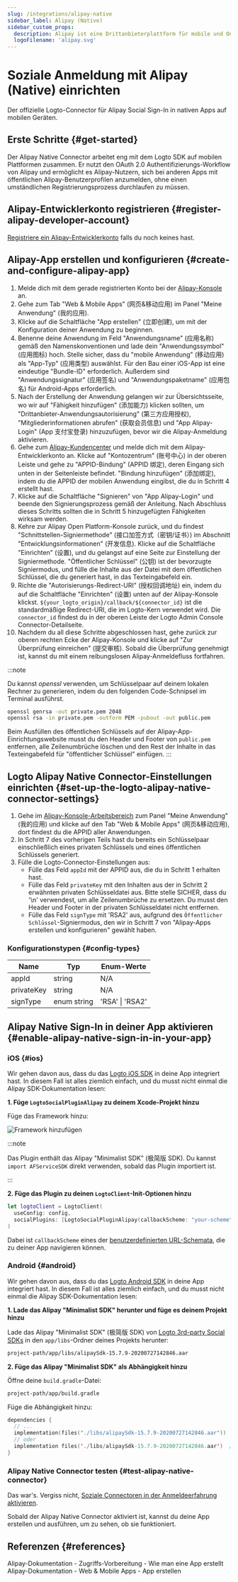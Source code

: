 ```yaml
---
slug: /integrations/alipay-native
sidebar_label: Alipay (Native)
sidebar_custom_props:
  description: Alipay ist eine Drittanbieterplattform für mobile und Online-Zahlungen.
  logoFilename: 'alipay.svg'
---
```



# Soziale Anmeldung mit Alipay (Native) einrichten

Der offizielle Logto-Connector für Alipay Social Sign-In in nativen Apps auf mobilen Geräten.

<GuideTip />

## Erste Schritte \{#get-started}

Der Alipay Native Connector arbeitet eng mit dem Logto SDK auf mobilen Plattformen zusammen. Er nutzt den OAuth 2.0 Authentifizierungs-Workflow von Alipay und ermöglicht es Alipay-Nutzern, sich bei anderen Apps mit öffentlichen Alipay-Benutzerprofilen anzumelden, ohne einen umständlichen Registrierungsprozess durchlaufen zu müssen.

## Alipay-Entwicklerkonto registrieren \{#register-alipay-developer-account}

[Registriere ein Alipay-Entwicklerkonto](https://certifyweb.alipay.com/certify/reg/guide#/) falls du noch keines hast.

## Alipay-App erstellen und konfigurieren \{#create-and-configure-alipay-app}

1. Melde dich mit dem gerade registrierten Konto bei der [Alipay-Konsole](https://open.alipay.com/) an.
2. Gehe zum Tab "Web & Mobile Apps" (网页&移动应用) im Panel "Meine Anwendung" (我的应用).
3. Klicke auf die Schaltfläche "App erstellen" (立即创建), um mit der Konfiguration deiner Anwendung zu beginnen.
4. Benenne deine Anwendung im Feld "Anwendungsname" (应用名称) gemäß den Namenskonventionen und lade dein "Anwendungssymbol" (应用图标) hoch. Stelle sicher, dass du "mobile Anwendung" (移动应用) als "App-Typ" (应用类型) auswählst. Für den Bau einer iOS-App ist eine eindeutige "Bundle-ID" erforderlich. Außerdem sind "Anwendungssignatur" (应用签名) und "Anwendungspaketname" (应用包名) für Android-Apps erforderlich.
5. Nach der Erstellung der Anwendung gelangen wir zur Übersichtsseite, wo wir auf "Fähigkeit hinzufügen" (添加能力) klicken sollten, um "Drittanbieter-Anwendungsautorisierung" (第三方应用授权), "Mitgliederinformationen abrufen" (获取会员信息) und "App Alipay-Login" (App 支付宝登录) hinzuzufügen, bevor wir die Alipay-Anmeldung aktivieren.
6. Gehe zum [Alipay-Kundencenter](https://b.alipay.com/index2.htm) und melde dich mit dem Alipay-Entwicklerkonto an. Klicke auf "Kontozentrum" (账号中心) in der oberen Leiste und gehe zu "APPID-Bindung" (APPID 绑定), deren Eingang sich unten in der Seitenleiste befindet. "Bindung hinzufügen" (添加绑定), indem du die APPID der mobilen Anwendung eingibst, die du in Schritt 4 erstellt hast.
7. Klicke auf die Schaltfläche "Signieren" von "App Alipay-Login" und beende den Signierungsprozess gemäß der Anleitung. Nach Abschluss dieses Schritts sollten die in Schritt 5 hinzugefügten Fähigkeiten wirksam werden.
8. Kehre zur Alipay Open Platform-Konsole zurück, und du findest "Schnittstellen-Signiermethode" (接口加签方式（密钥/证书）) im Abschnitt "Entwicklungsinformationen" (开发信息). Klicke auf die Schaltfläche "Einrichten" (设置), und du gelangst auf eine Seite zur Einstellung der Signiermethode. "Öffentlicher Schlüssel" (公钥) ist der bevorzugte Signiermodus, und fülle die Inhalte aus der Datei mit dem öffentlichen Schlüssel, die du generiert hast, in das Texteingabefeld ein.
9. Richte die "Autorisierungs-Redirect-URI" (授权回调地址) ein, indem du auf die Schaltfläche "Einrichten" (设置) unten auf der Alipay-Konsole klickst. `${your_logto_origin}/callback/${connector_id}` ist die standardmäßige Redirect-URI, die im Logto-Kern verwendet wird. Die `connector_id` findest du in der oberen Leiste der Logto Admin Console Connector-Detailseite.
10. Nachdem du all diese Schritte abgeschlossen hast, gehe zurück zur oberen rechten Ecke der Alipay-Konsole und klicke auf "Zur Überprüfung einreichen" (提交审核). Sobald die Überprüfung genehmigt ist, kannst du mit einem reibungslosen Alipay-Anmeldefluss fortfahren.

:::note

Du kannst _openssl_ verwenden, um Schlüsselpaar auf deinem lokalen Rechner zu generieren, indem du den folgenden Code-Schnipsel im Terminal ausführst.

```bash
openssl genrsa -out private.pem 2048
openssl rsa -in private.pem -outform PEM -pubout -out public.pem
```

Beim Ausfüllen des öffentlichen Schlüssels auf der Alipay-App-Einrichtungswebsite musst du den Header und Footer von `public.pem` entfernen, alle Zeilenumbrüche löschen und den Rest der Inhalte in das Texteingabefeld für "öffentlicher Schlüssel" einfügen.
:::

## Logto Alipay Native Connector-Einstellungen einrichten \{#set-up-the-logto-alipay-native-connector-settings}

1. Gehe im [Alipay-Konsole-Arbeitsbereich](https://open.alipay.com/dev/workspace) zum Panel "Meine Anwendung" (我的应用) und klicke auf den Tab "Web & Mobile Apps" (网页&移动应用), dort findest du die APPID aller Anwendungen.
2. In Schritt 7 des vorherigen Teils hast du bereits ein Schlüsselpaar einschließlich eines privaten Schlüssels und eines öffentlichen Schlüssels generiert.
3. Fülle die Logto-Connector-Einstellungen aus:
   - Fülle das Feld `appId` mit der APPID aus, die du in Schritt 1 erhalten hast.
   - Fülle das Feld `privateKey` mit den Inhalten aus der in Schritt 2 erwähnten privaten Schlüsseldatei aus. Bitte stelle SICHER, dass du '\n' verwendest, um alle Zeilenumbrüche zu ersetzen. Du musst den Header und Footer in der privaten Schlüsseldatei nicht entfernen.
   - Fülle das Feld `signType` mit 'RSA2' aus, aufgrund des `Öffentlicher Schlüssel`-Signiermodus, den wir in Schritt 7 von "Alipay-Apps erstellen und konfigurieren" gewählt haben.

### Konfigurationstypen \{#config-types}

| Name       | Typ         | Enum-Werte      |
| ---------- | ----------- | --------------- |
| appId      | string      | N/A             |
| privateKey | string      | N/A             |
| signType   | enum string | 'RSA' \| 'RSA2' |

## Alipay Native Sign-In in deiner App aktivieren \{#enable-alipay-native-sign-in-in-your-app}

### iOS \{#ios}

Wir gehen davon aus, dass du das [Logto iOS SDK](/quick-starts/swift) in deine App integriert hast. In diesem Fall ist alles ziemlich einfach, und du musst nicht einmal die Alipay SDK-Dokumentation lesen:

**1. Füge `LogtoSocialPluginAlipay` zu deinem Xcode-Projekt hinzu**

Füge das Framework hinzu:

<img src="/img/assets/add-framework.png" alt="Framework hinzufügen" />

:::note

Das Plugin enthält das Alipay "Minimalist SDK" (极简版 SDK). Du kannst `import AFServiceSDK` direkt verwenden, sobald das Plugin importiert ist.

:::

**2. Füge das Plugin zu deinen `LogtoClient`-Init-Optionen hinzu**

```swift
let logtoClient = LogtoClient(
  useConfig: config,
  socialPlugins: [LogtoSocialPluginAlipay(callbackScheme: "your-scheme")]
)
```

Dabei ist `callbackScheme` eines der [benutzerdefinierten URL-Schemata](https://developer.apple.com/documentation/xcode/defining-a-custom-url-scheme-for-your-app), die zu deiner App navigieren können.

### Android \{#android}

Wir gehen davon aus, dass du das [Logto Android SDK](/quick-starts/android) in deine App integriert hast. In diesem Fall ist alles ziemlich einfach, und du musst nicht einmal die Alipay SDK-Dokumentation lesen:

**1. Lade das Alipay "Minimalist SDK" herunter und füge es deinem Projekt hinzu**

Lade das Alipay "Minimalist SDK" (极简版 SDK) von [Logto 3rd-party Social SDKs](https://github.com/logto-io/social-sdks/blob/master/alipay/android/alipaySdk-15.7.9-20200727142846.aar) in den `app/libs`-Ordner deines Projekts herunter:

```bash
project-path/app/libs/alipaySdk-15.7.9-20200727142846.aar
```

**2. Füge das Alipay "Minimalist SDK" als Abhängigkeit hinzu**

Öffne deine `build.gradle`-Datei:

```bash
project-path/app/build.gradle
```

Füge die Abhängigkeit hinzu:

```kotlin
dependencies {
  // ...
  implementation(files("./libs/alipaySdk-15.7.9-20200727142846.aar"))  // kotlin-script
  // oder
  implementation files('./libs/alipaySdk-15.7.9-20200727142846.aar')  // groovy-script
}
```

### Alipay Native Connector testen \{#test-alipay-native-connector}

Das war's. Vergiss nicht, [Soziale Connectoren in der Anmeldeerfahrung aktivieren](/connectors/social-connectors/#enable-social-sign-in).

Sobald der Alipay Native Connector aktiviert ist, kannst du deine App erstellen und ausführen, um zu sehen, ob sie funktioniert.

## Referenzen \{#references}

<Url href="https://opendocs.alipay.com/support/01rau6">
  Alipay-Dokumentation - Zugriffs-Vorbereitung - Wie man eine App erstellt
</Url>

<Url href="https://opendocs.alipay.com/open/200/105310">
  Alipay-Dokumentation - Web & Mobile Apps - App erstellen
</Url>
